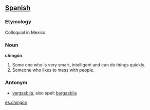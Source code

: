 ==[[Spanish]]==
===Etymology===
Colloquial in Mexico
===Noun===
'''chingón'''
# Some one who is very smart, intelligent and can do things quickly.
# Someone who likes to mess with people.

===Antonym===
*[[vargasbila]], also spelt [[bargasbila]]

[[es:chingón]]